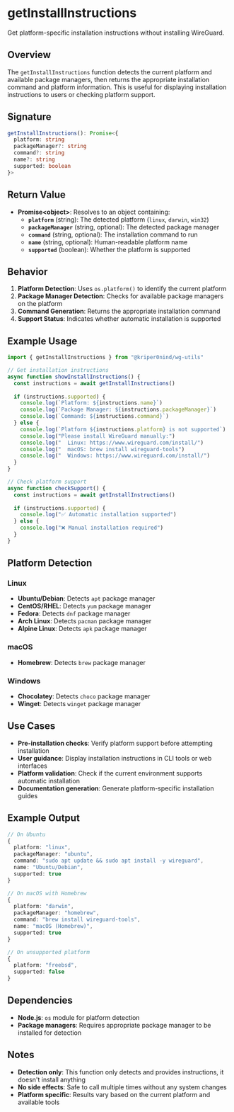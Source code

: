 # getInstallInstructions

Get platform-specific installation instructions without installing WireGuard.

## Overview

The `getInstallInstructions` function detects the current platform and available package managers, then returns the appropriate installation command and platform information. This is useful for displaying installation instructions to users or checking platform support.

## Signature

```ts
getInstallInstructions(): Promise<{
  platform: string
  packageManager?: string
  command?: string
  name?: string
  supported: boolean
}>
```

## Return Value

- **Promise\<object\>**: Resolves to an object containing:
  - **`platform`** (string): The detected platform (`linux`, `darwin`, `win32`)
  - **`packageManager`** (string, optional): The detected package manager
  - **`command`** (string, optional): The installation command to run
  - **`name`** (string, optional): Human-readable platform name
  - **`supported`** (boolean): Whether the platform is supported

## Behavior

1. **Platform Detection**: Uses `os.platform()` to identify the current platform
2. **Package Manager Detection**: Checks for available package managers on the platform
3. **Command Generation**: Returns the appropriate installation command
4. **Support Status**: Indicates whether automatic installation is supported

## Example Usage

```ts
import { getInstallInstructions } from "@kriper0nind/wg-utils"

// Get installation instructions
async function showInstallInstructions() {
  const instructions = await getInstallInstructions()
  
  if (instructions.supported) {
    console.log(`Platform: ${instructions.name}`)
    console.log(`Package Manager: ${instructions.packageManager}`)
    console.log(`Command: ${instructions.command}`)
  } else {
    console.log(`Platform ${instructions.platform} is not supported`)
    console.log("Please install WireGuard manually:")
    console.log("  Linux: https://www.wireguard.com/install/")
    console.log("  macOS: brew install wireguard-tools")
    console.log("  Windows: https://www.wireguard.com/install/")
  }
}

// Check platform support
async function checkSupport() {
  const instructions = await getInstallInstructions()
  
  if (instructions.supported) {
    console.log("✅ Automatic installation supported")
  } else {
    console.log("❌ Manual installation required")
  }
}
```

## Platform Detection

### Linux
- **Ubuntu/Debian**: Detects `apt` package manager
- **CentOS/RHEL**: Detects `yum` package manager
- **Fedora**: Detects `dnf` package manager
- **Arch Linux**: Detects `pacman` package manager
- **Alpine Linux**: Detects `apk` package manager

### macOS
- **Homebrew**: Detects `brew` package manager

### Windows
- **Chocolatey**: Detects `choco` package manager
- **Winget**: Detects `winget` package manager

## Use Cases

- **Pre-installation checks**: Verify platform support before attempting installation
- **User guidance**: Display installation instructions in CLI tools or web interfaces
- **Platform validation**: Check if the current environment supports automatic installation
- **Documentation generation**: Generate platform-specific installation guides

## Example Output

```ts
// On Ubuntu
{
  platform: "linux",
  packageManager: "ubuntu",
  command: "sudo apt update && sudo apt install -y wireguard",
  name: "Ubuntu/Debian",
  supported: true
}

// On macOS with Homebrew
{
  platform: "darwin",
  packageManager: "homebrew",
  command: "brew install wireguard-tools",
  name: "macOS (Homebrew)",
  supported: true
}

// On unsupported platform
{
  platform: "freebsd",
  supported: false
}
```

## Dependencies

- **Node.js**: `os` module for platform detection
- **Package managers**: Requires appropriate package manager to be installed for detection

## Notes

- **Detection only**: This function only detects and provides instructions, it doesn't install anything
- **No side effects**: Safe to call multiple times without any system changes
- **Platform specific**: Results vary based on the current platform and available tools

